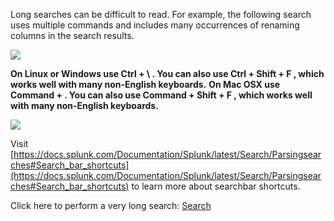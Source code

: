 Long searches can be difficult to read. For example, the following search uses multiple commands and includes many occurrences of renaming columns in the search results.

![](/static/app/splunk4champions2/images/lab1_task3_howto1.png)

**On Linux or Windows use Ctrl + \ . You can also use Ctrl + Shift + F , which works well with many non-English keyboards.**
**On Mac OSX use Command + \. You can also use Command + Shift + F , which works well with many non-English keyboards.**

![](/static/app/splunk4champions2/images/lab1_task3_howto2.png)

Visit [https://docs.splunk.com/Documentation/Splunk/latest/Search/Parsingsearches#Search_bar_shortcuts](https://docs.splunk.com/Documentation/Splunk/latest/Search/Parsingsearches#Search_bar_shortcuts) to learn more about searchbar shortcuts.

Click here to perform a very long search: [Search](/en-GB/app/splunk4champions/search?display.page.search.mode=fast&q=search%20index=s4c_access%20status=200%20|%20stats%20count%20AS%20views%20count(eval(action=%22addtocart%22))%20AS%20addtocart%20count(eval(action=%22purchase%22))%20AS%20purchases%20by%20productName%20|%20eval%20viewsToPurchases=(purchases/views)*100%20|%20eval%20cartToPurchases=(purchases/addtocart)*100%20|%20table%20productName%20views%20addtocart%20purchases%20viewsToPurchases%20cartToPurchases%20|%20rename%20productName%20AS%20%22Product%20Name%22,%20views%20AS%20%22Views%22,%20addtocart%20as%20%22Adds%20To%20Cart%22,%20purchases%20AS%20%22Purchases%22&earliest=0&latest=)
